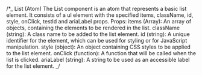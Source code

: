 /\*_
List (Atom)
The List component is an atom that represents a basic list element. It consists of a ul element with the specified items, className, id, style, onClick, testId and ariaLabel props.
Props:
items (Array): An array of objects, containing the elements to be rendered in the list.
className (string): A class name to be added to the list element.
id (string): A unique identifier for the element, which can be used for styling or for JavaScript manipulation.
style (object): An object containing CSS styles to be applied to the list element.
onClick (function): A function that will be called when the list is clicked.
ariaLabel (string): A string to be used as an accessible label for the list element.
_/
